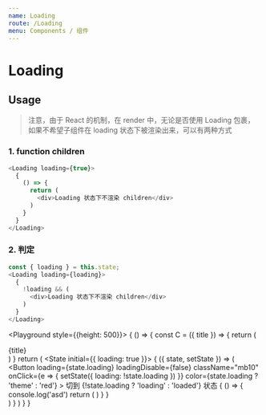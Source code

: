 ```yaml
---
name: Loading
route: /Loading
menu: Components / 组件
---
```



# Loading

## Usage

> 注意，由于 React 的机制，在 render 中，无论是否使用 Loading 包裹，如果不希望子组件在 loading 状态下被渲染出来，可以有两种方式

### 1. function children

```js
<Loading loading={true}>
  {
    () => {
      return (
        <div>Loading 状态下不渲染 children</div>
      )
    }
  }
</Loading>
```

### 2. 判定

```js
const { loading } = this.state;
<Loading loading={loading}>
  {
    !loading && (
      <div>Loading 状态下不渲染 children</div>
    )
  }
</Loading>
```

<PropsTable of={Loading} />

<Playground style={{height: 500}}>
  {
    () => {
      const C = ({ title }) => {
        return (
          <div className="p20 mb10 bg_default">
            {title}
          </div>
        )
      }
      return (
        <State initial={{ loading: true }}>
          {
            ({ state, setState }) => (
              <div>
                <Button
                  loading={state.loading}
                  loadingDisable={false}
                  className="mb10"
                  onClick={e => {
                    setState({
                      loading: !state.loading
                    })
                  }}
                  color={state.loading ? 'theme' : 'red'} >
                  切到 {!state.loading ? 'loading' : 'loaded'} 状态
                </Button>
                <Loading loading={state.loading} inrow={true}>
                  <C title="内容与 loading 共存" />
                  <C title="内容与 loading 共存" />
                </Loading>
                <Loading loading={state.loading} inrow={false}>
                  {
                    () => {
                      console.log('asd')
                      return (
                        <C title="内容与 loading 只有一个" />
                      )
                    }
                  }
                </Loading>
              </div>
            )
          }
        </State>
      )
    }
  }
</Playground>
